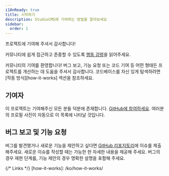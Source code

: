 ```yaml
---
i18nReady: true
title: 시작하기
description: StudioCMS에 기여하는 방법을 알아보세요
sidebar:
  order: 1
---
```


프로젝트에 기여해 주셔서 감사합니다!

커뮤니티에 쉽게 접근하고 존중할 수 있도록 [행동 강령](https://github.com/withstudiocms/studiocms?tab=coc-ov-file#code-of-conduct-)을 읽어주세요.

커뮤니티의 기여를 환영합니다! 버그 보고, 기능 요청 또는 코드 기여 등 어떤 형태든 프로젝트를 개선하는 데 도움을 주셔서 감사합니다. 코드베이스를 자신 있게 탐색하려면 [작동 방식][how-it-works] 섹션을 참조하세요.

## 기여자

이 프로젝트는 기여해주신 모든 분들 덕분에 존재합니다. [GitHub에 참여하세요](https://github.com/withstudiocms/studiocms). 여러분의 프로필 사진이 자동으로 이 목록에 나타날 것입니다.

<ContributorList />

## 버그 보고 및 기능 요청

버그를 발견했거나 새로운 기능을 제안하고 싶다면 [GitHub 리포지토리](https://github.com/withstudiocms/studiocms)에 이슈를 제출해주세요. 새로운 이슈를 작성할 때는 가능한 한 자세한 내용을 제공해 주세요. 버그의 경우 재현 단계를, 기능 제안의 경우 명확한 설명을 포함해 주세요.

{/* Links */}
[how-it-works]: /ko/how-it-works/
